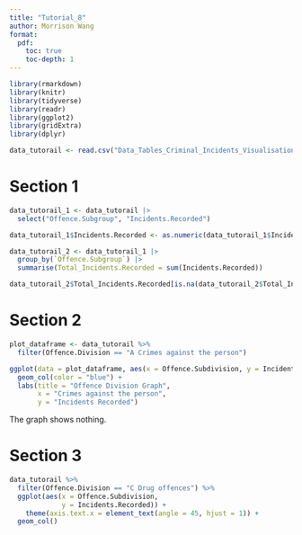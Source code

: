 ```yaml
---
title: "Tutorial_8"
author: Morrison Wang
format: 
  pdf:
    toc: true
    toc-depth: 1
---
```


```r
library(rmarkdown)
library(knitr)
library(tidyverse)
library(readr)
library(ggplot2)
library(gridExtra)
library(dplyr)
```

```r
data_tutorail <- read.csv("Data_Tables_Criminal_Incidents_Visualisation_Year_Ending_December_2019.csv")
```

# Section 1

```r
data_tutorail_1 <- data_tutorail |>
  select("Offence.Subgroup", "Incidents.Recorded")
```

```r
data_tutorail_1$Incidents.Recorded <- as.numeric(data_tutorail_1$Incidents.Recorded)
```

```r
data_tutorail_2 <- data_tutorail_1 |>
  group_by(`Offence.Subgroup`) |>
  summarise(Total_Incidents.Recorded = sum(Incidents.Recorded))

data_tutorail_2$Total_Incidents.Recorded[is.na(data_tutorail_2$Total_Incidents.Recorded)] <- 0
```



# Section 2
```r
plot_dataframe <- data_tutorail %>% 
  filter(Offence.Division == "A Crimes against the person")
```


```r
ggplot(data = plot_dataframe, aes(x = Offence.Subdivision, y = Incidents.Recorded)) +
  geom_col(color = "blue") +
  labs(title = "Offence Division Graph",
       x = "Crimes against the person",
       y = "Incidents Recorded")
```
The graph shows nothing. 

# Section 3

```r

data_tutorail %>%
  filter(Offence.Division == "C Drug offences") %>%
  ggplot(aes(x = Offence.Subdivision,
             y = Incidents.Recorded)) +
    theme(axis.text.x = element_text(angle = 45, hjust = 1)) +
  geom_col()
```
